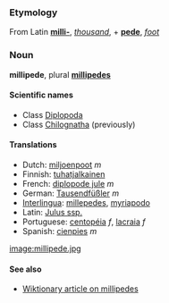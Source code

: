 ===Etymology===
From Latin '''[[milli-]]''', ''[[thousand]]'', + '''[[pede]]''', ''[[foot]]''

===Noun===
'''millipede''', plural '''[[millipedes]]'''

====Scientific names====
*Class [[Diplopoda]]
*Class [[Chilognatha]] (previously)

====Translations====
*Dutch: [[miljoenpoot]] ''m''
*Finnish: [[tuhatjalkainen]]
*French: [[diplopode jule]] ''m''
*German: [[Tausendfüßler]] ''m''
*[[Interlingua]]: [[millepedes]], [[myriapodo]]
*Latin: [[Julus ssp.]]<!-- is this correct?? [[User:Hippietrail|Hippietrail]] 15:38, 10 Mar 2004 (UTC) -->
*Portuguese: [[centopéia]] ''f'', [[lacraia]] ''f''
*Spanish: [[cienpies]] ''m''

[[image:millipede.jpg]]

====See also====
*[[w:millipede|Wiktionary article on millipedes]]